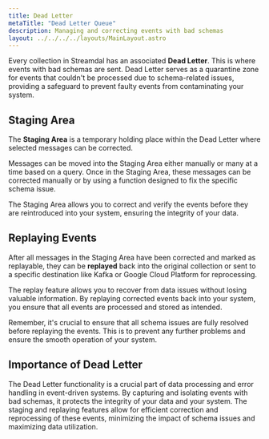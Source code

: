 ```yaml
---
title: Dead Letter
metaTitle: "Dead Letter Queue"
description: Managing and correcting events with bad schemas
layout: ../../../../layouts/MainLayout.astro
---
```


Every collection in Streamdal has an associated **Dead Letter**. This is where events with bad schemas are sent. Dead Letter serves as a quarantine zone for events that couldn't be processed due to schema-related issues, providing a safeguard to prevent faulty events from contaminating your system.

## Staging Area

The **Staging Area** is a temporary holding place within the Dead Letter where selected messages can be corrected.

Messages can be moved into the Staging Area either manually or many at a time based on a query. Once in the Staging Area, these messages can be corrected manually or by using a function designed to fix the specific schema issue.

The Staging Area allows you to correct and verify the events before they are reintroduced into your system, ensuring the integrity of your data.

## Replaying Events

After all messages in the Staging Area have been corrected and marked as replayable, they can be **replayed** back into the original collection or sent to a specific destination like Kafka or Google Cloud Platform for reprocessing.

The replay feature allows you to recover from data issues without losing valuable information. By replaying corrected events back into your system, you ensure that all events are processed and stored as intended.

Remember, it's crucial to ensure that all schema issues are fully resolved before replaying the events. This is to prevent any further problems and ensure the smooth operation of your system.

## Importance of Dead Letter

The Dead Letter functionality is a crucial part of data processing and error handling in event-driven systems. By capturing and isolating events with bad schemas, it protects the integrity of your data and your system. The staging and replaying features allow for efficient correction and reprocessing of these events, minimizing the impact of schema issues and maximizing data utilization.
